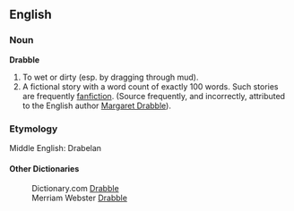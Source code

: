 ==English==
===Noun===
'''Drabble'''
# To wet or dirty (esp. by dragging through mud).
# A fictional story with a word count of exactly 100 words. Such stories are frequently [[fanfiction]]. (Source frequently, and incorrectly, attributed to the English author [http://en.wikipedia.org/wiki/Margaret_Drabble Margaret Drabble]).

===Etymology===
Middle English: Drabelan

====Other Dictionaries====

:Dictionary.com [http://dictionary.reference.com/search?q=drabble Drabble]
:Merriam Webster [http://www.m-w.com/cgi-bin/dictionary?book=Dictionary&va=drabble&x=0&y=0 Drabble]
